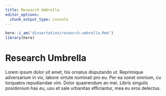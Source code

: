 ```yaml
---
title: Research Umbrella
editor_options: 
  chunk_output_type: console
---
```


```r
here::i_am('dissertation/research-umbrella.Rmd')
library(here)
```

# Research Umbrella

Lorem ipsum dolor sit amet, his ornatus disputando ut.
Reprimique adversarium in vix, labore virtute nominati pro eu.
Per ea sonet omnium, cu torquatos repudiandae vim. Dolor quaerendum an mei.
Libris singulis posidonium has eu, usu et sale urbanitas efficiantur, mea eu eros delectus.

